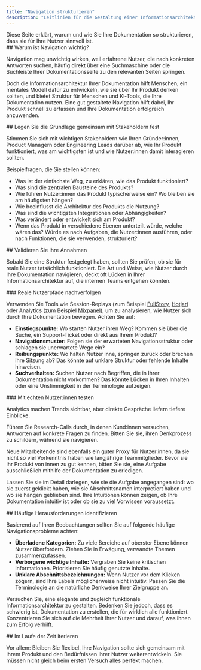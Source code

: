 ```yaml
---
title: "Navigation strukturieren"
description: "Leitlinien für die Gestaltung einer Informationsarchitektur, die für Ihre Nutzer funktioniert"
---
```


<Tip>
Diese Seite erklärt, warum und wie Sie Ihre Dokumentation so strukturieren, dass sie für Ihre Nutzer sinnvoll ist. 
</Tip>

<div id="why-is-navigation-important">
  ## Warum ist Navigation wichtig?
</div>

Navigation mag unwichtig wirken, weil erfahrene Nutzer, die nach konkreten Antworten suchen, häufig direkt über eine Suchmaschine oder die Suchleiste Ihrer Dokumentationsseite zu den relevanten Seiten springen.

Doch die Informationsarchitektur Ihrer Dokumentation hilft Menschen, ein mentales Modell dafür zu entwickeln, wie sie über Ihr Produkt denken sollten, und bietet Struktur für Menschen und KI‑Tools, die Ihre Dokumentation nutzen. Eine gut gestaltete Navigation hilft dabei, Ihr Produkt schnell zu erfassen und Ihre Dokumentation erfolgreich anzuwenden.

<div id="map-the-foundation-with-stakeholders">
  ## Legen Sie die Grundlage gemeinsam mit Stakeholdern fest
</div>

Stimmen Sie sich mit wichtigen Stakeholdern wie Ihren Gründer:innen, Product Managern oder Engineering Leads darüber ab, wie Ihr Produkt funktioniert, was am wichtigsten ist und wie Nutzer:innen damit interagieren sollten. 

Beispielfragen, die Sie stellen können: 

- Was ist der einfachste Weg, zu erklären, wie das Produkt funktioniert?
- Was sind die zentralen Bausteine des Produkts?
- Wie führen Nutzer:innen das Produkt typischerweise ein? Wo bleiben sie am häufigsten hängen?
- Wie beeinflusst die Architektur des Produkts die Nutzung?
- Was sind die wichtigsten Integrationen oder Abhängigkeiten?
- Was verändert oder entwickelt sich am Produkt?
- Wenn das Produkt in verschiedene Ebenen unterteilt würde, welche wären das? Würde es nach Aufgaben, die Nutzer:innen ausführen, oder nach Funktionen, die sie verwenden, strukturiert?

<div id="validate-your-assumptions">
  ## Validieren Sie Ihre Annahmen
</div>

Sobald Sie eine Struktur festgelegt haben, sollten Sie prüfen, ob sie für reale Nutzer tatsächlich funktioniert. Die Art und Weise, wie Nutzer durch Ihre Dokumentation navigieren, deckt oft Lücken in Ihrer Informationsarchitektur auf, die internen Teams entgehen könnten.

<div id="track-real-user-journeys">
  ### Reale Nutzerpfade nachverfolgen
</div>

Verwenden Sie Tools wie Session-Replays (zum Beispiel [FullStory](https://www.fullstory.com), [Hotjar](https://www.hotjar.com)) oder Analytics (zum Beispiel [Mixpanel](https://mixpanel.com)), um zu analysieren, wie Nutzer sich durch Ihre Dokumentation bewegen. Achten Sie auf:

- **Einstiegspunkte:** Wo starten Nutzer ihren Weg? Kommen sie über die Suche, ein Support-Ticket oder direkt aus Ihrem Produkt?
- **Navigationsmuster:** Folgen sie der erwarteten Navigationsstruktur oder schlagen sie unerwartete Wege ein?
- **Reibungspunkte:** Wo halten Nutzer inne, springen zurück oder brechen ihre Sitzung ab? Das könnte auf unklare Struktur oder fehlende Inhalte hinweisen.
- **Suchverhalten:** Suchen Nutzer nach Begriffen, die in Ihrer Dokumentation nicht vorkommen? Das könnte Lücken in Ihren Inhalten oder eine Unstimmigkeit in der Terminologie aufzeigen.

<div id="test-with-real-users">
  ### Mit echten Nutzer:innen testen
</div>

Analytics machen Trends sichtbar, aber direkte Gespräche liefern tiefere Einblicke. 

Führen Sie Research-Calls durch, in denen Kund:innen versuchen, Antworten auf konkrete Fragen zu finden. Bitten Sie sie, ihren Denkprozess zu schildern, während sie navigieren.

Neue Mitarbeitende sind ebenfalls ein guter Proxy für Nutzer:innen, da sie nicht so viel Vorkenntnis haben wie langjährige Teammitglieder. Bevor sie Ihr Produkt von innen zu gut kennen, bitten Sie sie, eine Aufgabe ausschließlich mithilfe der Dokumentation zu erledigen.

Lassen Sie sie im Detail darlegen, wie sie die Aufgabe angegangen sind: wo sie zuerst geklickt haben, wie sie Abschnittsnamen interpretiert haben und wo sie hängen geblieben sind. Ihre Intuitionen können zeigen, ob Ihre Dokumentation intuitiv ist oder ob sie zu viel Vorwissen voraussetzt.

<div id="identify-common-challenges">
  ## Häufige Herausforderungen identifizieren
</div>

Basierend auf Ihren Beobachtungen sollten Sie auf folgende häufige Navigationsprobleme achten:

- **Überladene Kategorien:** Zu viele Bereiche auf oberster Ebene können Nutzer überfordern. Ziehen Sie in Erwägung, verwandte Themen zusammenzufassen.
- **Verborgene wichtige Inhalte:** Vergraben Sie keine kritischen Informationen. Priorisieren Sie häufig genutzte Inhalte.
- **Unklare Abschnittsbezeichnungen:** Wenn Nutzer vor dem Klicken zögern, sind Ihre Labels möglicherweise nicht intuitiv. Passen Sie die Terminologie an die natürliche Denkweise Ihrer Zielgruppe an.

Versuchen Sie, eine elegante und zugleich funktionale Informationsarchitektur zu gestalten. Bedenken Sie jedoch, dass es schwierig ist, Dokumentation zu erstellen, die für wirklich alle funktioniert. Konzentrieren Sie sich auf die Mehrheit Ihrer Nutzer und darauf, was ihnen zum Erfolg verhilft.

<div id="iterate-over-time">
  ## Im Laufe der Zeit iterieren
</div>

Vor allem: Bleiben Sie flexibel. Ihre Navigation sollte sich gemeinsam mit Ihrem Produkt und den Bedürfnissen Ihrer Nutzer weiterentwickeln. Sie müssen nicht gleich beim ersten Versuch alles perfekt machen.